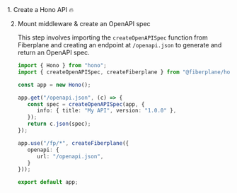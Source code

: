 
<Steps>
1. Create a Hono API 🔥

   <PackageManagers type="create" pkg="hono@latest" args="my-app" />

2. Mount middleware & create an OpenAPI spec

   <PackageManagers type="add" pkg="@fiberplane/hono" />

   This step involves importing the `createOpenAPISpec` function from Fiberplane
   and creating an endpoint at `/openapi.json` to generate and return an OpenAPI
   spec.

   ```ts title="src/index.ts"
   import { Hono } from "hono";
   import { createOpenAPISpec, createFiberplane } from "@fiberplane/hono";

   const app = new Hono();

   app.get("/openapi.json", (c) => {
      const spec = createOpenAPISpec(app, {
         info: { title: "My API", version: "1.0.0" },
      });
      return c.json(spec);
   });

   app.use("/fp/*", createFiberplane({
      openapi: {
         url: "/openapi.json",
      }
   }));

   export default app;
   ```

</Steps>